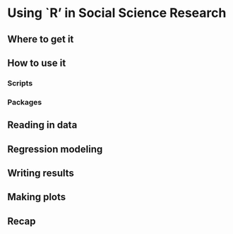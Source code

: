 # Using `R' in Social Science Research

## Where to get it

## How to use it

### Scripts

### Packages

## Reading in data

## Regression modeling

## Writing results

## Making plots 

## Recap



